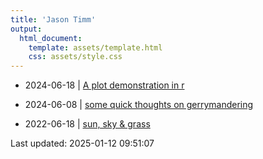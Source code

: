 ```yaml
---
title: 'Jason Timm'
output:
  html_document:
    template: assets/template.html
    css: assets/style.css
---
```



* 2024-06-18 | [A plot demonstration in r](posts/2024-06-18-plot-demo.html)

* 2024-06-08 | [some quick thoughts on gerrymandering](posts/2023-06-18-thoughts-gerrymander.html)

* 2022-06-18 | [sun, sky & grass](posts/2022-02-14-sun-sky-grass.html)



Last updated: 2025-01-12 09:51:07
